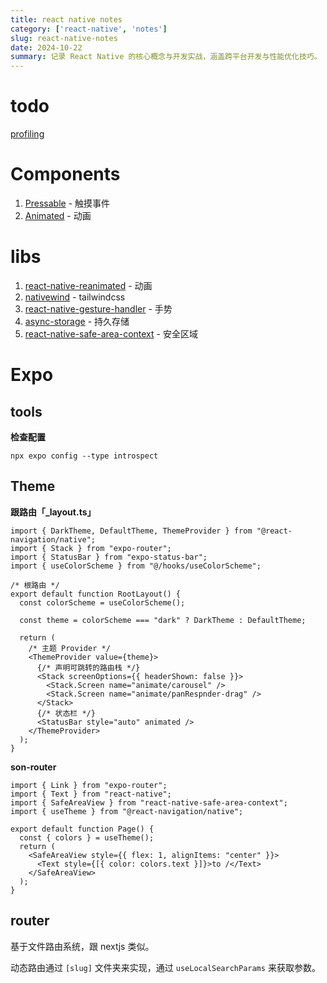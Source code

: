 ```yaml
---
title: react native notes
category: ['react-native', 'notes']
slug: react-native-notes
date: 2024-10-22
summary: 记录 React Native 的核心概念与开发实战，涵盖跨平台开发与性能优化技巧。
---
```


# todo

[profiling](https://reactnative.cn/docs/profiling)

# Components

1. [Pressable](https://reactnative.cn/docs/pressable) - 触摸事件
2. [Animated](https://reactnative.cn/docs/animated) - 动画

# libs

1. [react-native-reanimated](https://github.com/software-mansion/react-native-reanimated) - 动画
2. [nativewind](https://github.com/nativewind/nativewind) - tailwindcss
3. [react-native-gesture-handler](https://github.com/software-mansion/react-native-gesture-handler) - 手势
4. [async-storage](https://github.com/react-native-async-storage/async-storage) - 持久存储
5. [react-native-safe-area-context](https://github.com/AppAndFlow/react-native-safe-area-context) - 安全区域

# Expo

## tools

**检查配置**

`npx expo config --type introspect`



## Theme

**跟路由「_layout.ts」**

```tsx
import { DarkTheme, DefaultTheme, ThemeProvider } from "@react-navigation/native";
import { Stack } from "expo-router";
import { StatusBar } from "expo-status-bar";
import { useColorScheme } from "@/hooks/useColorScheme";

/* 根路由 */
export default function RootLayout() {
  const colorScheme = useColorScheme();

  const theme = colorScheme === "dark" ? DarkTheme : DefaultTheme;

  return (
    /* 主题 Provider */
    <ThemeProvider value={theme}>
      {/* 声明可跳转的路由栈 */}
      <Stack screenOptions={{ headerShown: false }}>
        <Stack.Screen name="animate/carousel" />
        <Stack.Screen name="animate/panRespnder-drag" />
      </Stack>
      {/* 状态栏 */}
      <StatusBar style="auto" animated />
    </ThemeProvider>
  );
}
```

**son-router**

```tsx
import { Link } from "expo-router";
import { Text } from "react-native";
import { SafeAreaView } from "react-native-safe-area-context";
import { useTheme } from "@react-navigation/native";

export default function Page() {
  const { colors } = useTheme();
  return (
    <SafeAreaView style={{ flex: 1, alignItems: "center" }}>
      <Text style={[{ color: colors.text }]}>to /</Text>
    </SafeAreaView>
  );
}
```

## router

基于文件路由系统，跟 nextjs 类似。

动态路由通过 `[slug]` 文件夹来实现，通过 `useLocalSearchParams` 来获取参数。